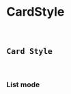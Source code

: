 
<Meta title="Atoms/ProductGroupsStyles/CardStyle" component={CardStyle} />

# CardStyle
<br />

## `Card Style`
<br />

### List mode
<Canvas>
    <Story name="CardStyle">
        <CardStyle
            {...defaultValues}
            {...getKnobs(CardStyle.schema().form)}
        />
    </Story>
</Canvas>
